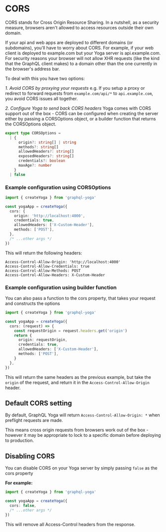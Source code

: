 # CORS

CORS stands for Cross Origin Resource Sharing. In a nutshell, as a security measure, browsers aren't allowed to access resources outside their own domain.

If your api and web apps are deployed to different domains (or subdomains), you'll have to worry about CORS. For example, if your web client is deployed to example.com but your Yoga server is api.example.com. For security reasons your browser will not allow XHR requests (like the kind that the GraphQL client makes) to a domain other than the one currently in the browser's address bar.

To deal with this you have two options:

_1. Avoid CORS by proxying your requests_
e.g. If you setup a proxy or redirect to forward requests from `example.com/api/*` to `api.example.com`, you avoid CORS issues all together.

_2. Configure Yoga to send back CORS headers_
Yoga comes with CORS support out of the box - CORS can be configured when creating the server either by passing a CORSOptions object, or a builder function that returns the CORSOptions object.

```ts
export type CORSOptions =
  | {
      origin?: string[] | string
      methods?: string[]
      allowedHeaders?: string[]
      exposedHeaders?: string[]
      credentials?: boolean
      maxAge?: number
    }
  | false
```

### Example configuration using CORSOptions

```ts
import { createYoga } from 'graphql-yoga'

const yogaApp = createYoga({
  cors: {
    origin: 'http://localhost:4000',
    credentials: true,
    allowedHeaders: ['X-Custom-Header'],
    methods: ['POST'],
  },
  /* ...other args */
})
```

This will return the following headers:

```
Access-Control-Allow-Origin: 'http://localhost:4000'
Access-Control-Allow-Credentials: true
Access-Control-Allow-Methods: POST
Access-Control-Allow-Headers: X-Custom-Header
```

### Example configuration using builder function

You can also pass a function to the cors property, that takes your request and constructs the options

```ts
import { createYoga } from 'graphql-yoga'

const yogaApp = createYoga({
  cors: (request) => {
    const requestOrigin = request.headers.get('origin')
    return {
      origin: requestOrigin,
      credentials: true,
      allowedHeaders: ['X-Custom-Header'],
      methods: ['POST'],
    }
  },
})
```

This will return the same headers as the previous example, but take the `origin` of the request, and return it in the `Access-Control-Allow-Origin` header.

## Default CORS setting

By default, GraphQL Yoga will return `Access-Control-Allow-Origin: *` when preflight requests are made.

This means cross origin requests from browsers work out of the box - however it may be appropriate to lock to a specific domain before deploying to production.

## Disabling CORS

You can disable CORS on your Yoga server by simply passing `false` as the cors property

**For example:**

```ts
import { createYoga } from 'graphql-yoga'

const yogaApp = createYoga({
  cors: false,
  /* ...other args */
})
```

This will remove all Access-Control headers from the response.

